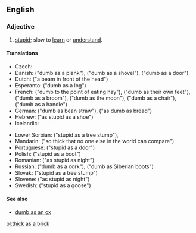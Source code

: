 ==English==

===Adjective===
{{en-adj|-}}

# {{lb|en|simile}} [[stupid]]; slow to [[learn]] or [[understand]].

====Translations====
{{trans-top}}
* Czech: {{t|cs|blbý jako troky}, {t|cs|tupý jako necky}, {t|cs|blbý jako tágo}}
* Danish: {{t|da|dum som et bræt}} ("dumb as a plank"), {{t|da|dum som en skovl}} ("dumb as a shovel"), {{t|da|dum som en dør}} ("dumb as a door")
* Dutch: {{t|nl|plank voor het hoofd}} ("a beam in front of the head")
* Esperanto: {{t|eo|malsaĝa kiel ŝtipo}} ("dumb as a log")
* French: {{t+|fr|bête à manger du foin}} ("dumb to the point of eating hay"), {{t+|fr|bête comme ses pieds}} ("dumb as their own feet"), {{t+|fr|con comme un balai}} ("dumb as a broom"), {{t+|fr|con comme la lune}} ("dumb as the moon"), {{t+|fr|con comme une chaise}} ("dumb as a chair"), {{t+|fr|con comme un manche}} ("dumb as a handle")
* German: {{t+|de|dumm wie Bohnenstroh}} ("dumb as bean straw"), {{t|de|dumm wie Brot}} ("as dumb as bread")
* Hebrew: {{t|he|טיפש כמו נעל}} ("as stupid as a shoe")
* Icelandic: {{t|is|nautheimskur}}
{{trans-mid}}
* Lower Sorbian: {{t|dsb|głupy ako pjeńk}} ("stupid as a tree stump"), {{t|dsb|głupy ako snop}}
* Mandarin: {{t+|cmn|愚不可及|tr=yúbùkějí|sc=Hani}} ("so thick that no one else in the world can compare")
* Portuguese: {{t|pt|burro como uma porta}} ("stupid as a door")
* Polish: {{t+|pl|głupi jak but}} ("stupid as a boot")
* Romanian: {{t|ro|prost ca noaptea}} ("as stupid as night")
* Russian: {{t|ru|тупо́й, как про́бка}} ("dumb as a cork"), {{t|ru|туп как сиби́рский ва́ленок}} ("dumb as Siberian boots")
* Slovak: {{t|sk|hlúpy ako peň}} ("stupid as a tree stump")
* Slovene: {{t|sl|neumen kot noč}} ("as stupid as night")
* Swedish: {{t|sv|dum som en gås}} ("stupid as a goose")
{{trans-bottom}}

====See also====
* [[dumb as an ox]]

[[pl:thick as a brick]]